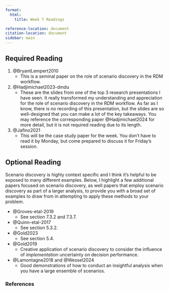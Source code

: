 ```yaml
---
format:
  html:
    title: Week 7 Readings

reference-location: document
citation-location: document
sidebar: main
---
```


## Required Reading

1. @BryantLempert2010
    - This is a seminal paper on the role of scenario discovery in the RDM workflow.
2. @Hadjimichael2023-dmdu
    - These are the slides from one of the top 3 research presentations I have seen. It really transformed my understanding and appreciation for the role of scenario discovery in the RDM workflow. As far as I know, there is no recording of this presentation, but the slides are so well-designed that you can make a lot of the key takeaways. You may reference the corresponding paper @Hadjimichael2024 for more detail, but it is not required reading due to its length. 
3. @Jafino2021
    - This will be the case study paper for the week. You don't have to read it by Monday, but come prepared to discuss it for Friday's session. 

## Optional Reading

Scenario discovery is highly context specific and I think it's helpful to be exposed to many different examples. Below, I highlight a few additional papers focused on scenario discovery, as well papers that employ scenario discovery as part of a larger analysis, to provide you with a broad set of examples to draw from in attempting to apply these methods to your problem. 

- @Groves-etal-2019
    - See section 7.3.2 and 7.3.7. 
- @Quinn-etal-2017
    - See section 5.3.2.
- @Gold2023
    - See section 5.4.
- @Gold2019
    - Creative application of scenario discovery to consider the influence of *implementation* uncertainty on decision performance.
- @Lamontagne2018 and @Wessel2024
    - Good demonstrations of how to conduct an insightful analysis when you have a large ensemble of scenarios. 

### References
::: {#refs}
:::